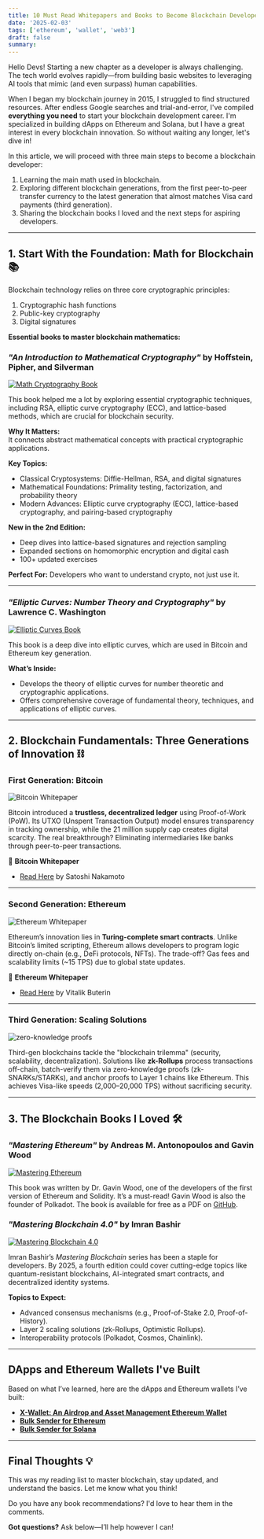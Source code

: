 ```yaml
---
title: 10 Must Read Whitepapers and Books to Become Blockchain Developer
date: '2025-02-03'
tags: ['ethereum', 'wallet', 'web3']
draft: false
summary: 
---
```


Hello Devs! Starting a new chapter as a developer is always challenging. The tech world evolves rapidly—from building basic websites to leveraging AI tools that mimic (and even surpass) human capabilities.  

When I began my blockchain journey in 2015, I struggled to find structured resources. After endless Google searches and trial-and-error, I've compiled **everything you need** to start your blockchain development career. I'm specialized in building dApps on Ethereum and Solana, but I have a great interest in every blockchain innovation. So without waiting any longer, let's dive in!  

In this article, we will proceed with three main steps to become a blockchain developer:  
1. Learning the main math used in blockchain.  
2. Exploring different blockchain generations, from the first peer-to-peer transfer currency to the latest generation that almost matches Visa card payments (third generation).  
3. Sharing the blockchain books I loved and the next steps for aspiring developers.  

---

## 1. Start With the Foundation: Math for Blockchain 📚  

Blockchain technology relies on three core cryptographic principles:  
1. Cryptographic hash functions  
2. Public-key cryptography  
3. Digital signatures  

**Essential books to master blockchain mathematics:**  

### *"An Introduction to Mathematical Cryptography"* by Hoffstein, Pipher, and Silverman   

[
![Math Cryptography Book](https://dev-to-uploads.s3.amazonaws.com/uploads/articles/2xgm4mucw5czcbwvhrs5.jpg)
](https://amzn.to/4jGpmzZ)

This book helped me a lot by exploring essential cryptographic techniques, including RSA, elliptic curve cryptography (ECC), and lattice-based methods, which are crucial for blockchain security.  

**Why It Matters:**  
It connects abstract mathematical concepts with practical cryptographic applications.  

**Key Topics:**  
- Classical Cryptosystems: Diffie-Hellman, RSA, and digital signatures  
- Mathematical Foundations: Primality testing, factorization, and probability theory  
- Modern Advances: Elliptic curve cryptography (ECC), lattice-based cryptography, and pairing-based cryptography  

**New in the 2nd Edition:**  
- Deep dives into lattice-based signatures and rejection sampling  
- Expanded sections on homomorphic encryption and digital cash  
- 100+ updated exercises  

**Perfect For:** Developers who want to understand crypto, not just use it.  

---

### *"Elliptic Curves: Number Theory and Cryptography"* by Lawrence C. Washington   

[
![Elliptic Curves Book](https://dev-to-uploads.s3.amazonaws.com/uploads/articles/0nh3m7363fwffh0vfrzl.jpg)
](https://amzn.to/4hfg10D)

This book is a deep dive into elliptic curves, which are used in Bitcoin and Ethereum key generation.  

**What’s Inside:**  
- Develops the theory of elliptic curves for number theoretic and cryptographic applications.  
- Offers comprehensive coverage of fundamental theory, techniques, and applications of elliptic curves.  

---

## 2. Blockchain Fundamentals: Three Generations of Innovation ⛓️  

### **First Generation: Bitcoin**  

![Bitcoin Whitepaper](https://dev-to-uploads.s3.amazonaws.com/uploads/articles/tk61dc403hapxrprc86g.jpg) 

Bitcoin introduced a **trustless, decentralized ledger** using Proof-of-Work (PoW). Its UTXO (Unspent Transaction Output) model ensures transparency in tracking ownership, while the 21 million supply cap creates digital scarcity. The real breakthrough? Eliminating intermediaries like banks through peer-to-peer transactions.  

🔗 **Bitcoin Whitepaper**  
- [Read Here](https://bitcoin.org/bitcoin.pdf) by Satoshi Nakamoto  

---

### **Second Generation: Ethereum**  

![Ethereum Whitepaper](https://dev-to-uploads.s3.amazonaws.com/uploads/articles/ujz1xfjm2n8qskmuydfa.jpg)
 
Ethereum’s innovation lies in **Turing-complete smart contracts**. Unlike Bitcoin’s limited scripting, Ethereum allows developers to program logic directly on-chain (e.g., DeFi protocols, NFTs). The trade-off? Gas fees and scalability limits (~15 TPS) due to global state updates.  

🔗 **Ethereum Whitepaper**  
- [Read Here](https://ethereum.org/en/whitepaper/) by Vitalik Buterin  

---

### **Third Generation: Scaling Solutions**  

![zero-knowledge proofs](https://dev-to-uploads.s3.amazonaws.com/uploads/articles/vzem63xo4zsrtx1itqs8.jpg) 

Third-gen blockchains tackle the "blockchain trilemma" (security, scalability, decentralization). Solutions like **zk-Rollups** process transactions off-chain, batch-verify them via zero-knowledge proofs (zk-SNARKs/STARKs), and anchor proofs to Layer 1 chains like Ethereum. This achieves Visa-like speeds (2,000–20,000 TPS) without sacrificing security.  

---

## 3. The Blockchain Books I Loved 🛠️  

### *"Mastering Ethereum"* by Andreas M. Antonopoulos and Gavin Wood  
[
![Mastering Ethereum](https://dev-to-uploads.s3.amazonaws.com/uploads/articles/wovokrgtgep8uik95oj1.jpg)
](https://amzn.to/40DQmHB)

This book was written by Dr. Gavin Wood, one of the developers of the first version of Ethereum and Solidity. It’s a must-read! Gavin Wood is also the founder of Polkadot. The book is available for free as a PDF on [GitHub](https://github.com/ethereumbook/ethereumbook).

### *"Mastering Blockchain 4.0"* by Imran Bashir  
[
![Mastering Blockchain 4.0](https://dev-to-uploads.s3.amazonaws.com/uploads/articles/p3tgmh5t6j4tjbb5jgnu.jpg)
](https://amzn.to/3EfCnR0)

Imran Bashir’s *Mastering Blockchain* series has been a staple for developers. By 2025, a fourth edition could cover cutting-edge topics like quantum-resistant blockchains, AI-integrated smart contracts, and decentralized identity systems.  

**Topics to Expect:**  
- Advanced consensus mechanisms (e.g., Proof-of-Stake 2.0, Proof-of-History).  
- Layer 2 scaling solutions (zk-Rollups, Optimistic Rollups).  
- Interoperability protocols (Polkadot, Cosmos, Chainlink).  

---

## DApps and Ethereum Wallets I've Built  

Based on what I’ve learned, here are the dApps and Ethereum wallets I’ve built:  

- **[X-Wallet: An Airdrop and Asset Management Ethereum Wallet](https://codecanyon.net/item/xwallet-an-airdrop-ethereum-wallet/50663324)**  
- **[Bulk Sender for Ethereum](https://bulksendtokens.xyz/)**  
- **[Bulk Sender for Solana](https://solana.bulksendtokens.xyz/)**  

---

## Final Thoughts 💡  
This was my reading list to master blockchain, stay updated, and understand the basics. Let me know what you think!  

Do you have any book recommendations? I'd love to hear them in the comments.  

**Got questions?** Ask below—I’ll help however I can!  
